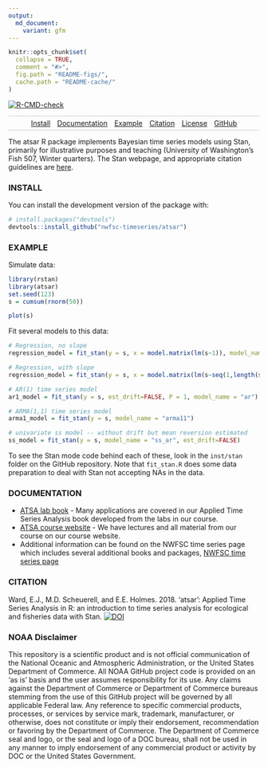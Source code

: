 ```yaml
---
output:
  md_document:
    variant: gfm
---
```


```r
knitr::opts_chunk$set(
  collapse = TRUE,
  comment = "#>",
  fig.path = "README-figs/",
  cache.path = "README-cache/"
)
```

  <!-- badges: start -->
  [![R-CMD-check](https://github.com/nwfsc-timeseries/atsar/workflows/R-CMD-check/badge.svg)](https://github.com/nwfsc-timeseries/atsar/actions)
  <!-- badges: end -->
  
<style>
.nav{
    border:1px solid #ccc;
    border-width:1px 0;
    list-style:none;
    margin:0;
    padding:0;
    text-align:center;
}
.nav li{
    display:inline-block;
}
.nav a{
    display:inline-block;
    padding:5px;
}
</style>

<ul class="nav">
  <li><a href="#install">Install</a></li>
  <li><a href="#documentation">Documentation</a></li>
  <li><a href="#example">Example</a></li>
  <li><a href="#citation">Citation</a></li>
  <li><a href="#license">License</a></li>
  <li><a href="https://github.com/nwfsc-timeseries/atsar">GitHub</a></li>
</ul>

The atsar R package implements Bayesian time series models using Stan, primarily for illustrative purposes and teaching (University of Washington's Fish 507, Winter quarters). The Stan webpage, and appropriate citation guidelines are [here](http://mc-stan.org/). 


### INSTALL {#install}

You can install the development version of the package with:

```r
# install.packages("devtools")
devtools::install_github("nwfsc-timeseries/atsar")
```

### EXAMPLE {#example}

Simulate data:

```r
library(rstan)
library(atsar)
set.seed(123)
s = cumsum(rnorm(50))
```

```r
plot(s)
```

Fit several models to this data:

```r
# Regression, no slope
regression_model = fit_stan(y = s, x = model.matrix(lm(s~1)), model_name="regression")

# Regression, with slope
regression_model = fit_stan(y = s, x = model.matrix(lm(s~seq(1,length(s)))), model_name="regression")

# AR(1) time series model
ar1_model = fit_stan(y = s, est_drift=FALSE, P = 1, model_name = "ar")

# ARMA(1,1) time series model
arma1_model = fit_stan(y = s, model_name = "arma11")

# univariate ss model -- without drift but mean reversion estimated
ss_model = fit_stan(y = s, model_name = "ss_ar", est_drift=FALSE)
```

To see the Stan mode code behind each of these, look in the `inst/stan` folder on the GitHub repository. Note that `fit_stan.R` does some data preparation to deal with Stan not accepting NAs in the data.

### DOCUMENTATION {#documentation}

- [ATSA lab book](https://nwfsc-timeseries.github.io/atsa-labs/) - Many applications are covered in our Applied Time Series Analysis book developed from the labs in our course.
- [ATSA course website](https://nwfsc-timeseries.github.io/atsa/) - We have lectures and all material from our course on our course website.
- Additional information can be found on the NWFSC time series page which includes several additional books and packages, 
[NWFSC time series page](https://nwfsc-timeseries.github.io/)

### CITATION {#citation}

Ward, E.J., M.D. Scheuerell, and E.E. Holmes. 2018. 'atsar': Applied Time Series Analysis in R: an introduction to time series analysis for ecological and fisheries data with Stan.  [![DOI](https://zenodo.org/badge/DOI/10.5281/zenodo.1158021.svg)](https://doi.org/10.5281/zenodo.1158021)

### NOAA Disclaimer

This repository is a scientific product and is not official communication of the National Oceanic and
Atmospheric Administration, or the United States Department of Commerce. All NOAA GitHub project code is
provided on an ‘as is’ basis and the user assumes responsibility for its use. Any claims against the Department of
Commerce or Department of Commerce bureaus stemming from the use of this GitHub project will be governed
by all applicable Federal law. Any reference to specific commercial products, processes, or services by service
mark, trademark, manufacturer, or otherwise, does not constitute or imply their endorsement, recommendation or
favoring by the Department of Commerce. The Department of Commerce seal and logo, or the seal and logo of a
DOC bureau, shall not be used in any manner to imply endorsement of any commercial product or activity by
DOC or the United States Government.


